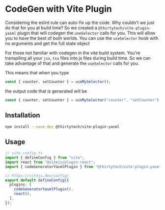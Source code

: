 # CodeGen with Vite Plugin

Considering the eslint rule can auto-fix up the code. Why couldn't we just do that for you at build time? So we created a `@thirtytech/vite-plugin-yasml` plugin
that will codegen the `useSelector` calls for you. This will allow you to have the best of both worlds. You can use the `useSelector` hook with no arguments and get the full state object

For those not familiar with codegen in the vite build system. You're transpiling all your `jsx`, `tsx` files into js files during build time. So we can take advantage of that and
generate the `useSelector` calls for you.

This means that when you type

```typescript copy
const { counter, setCounter } = useMySelector();
```

the output code that is generated will be

```typescript copy
const { counter, setCounter } = useMySelector("counter", "setCounter");
```

## Installation

```bash copy
npm install --save-dev @thirtytech/vite-plugin-yasml
```

## Usage

```typescript copy
// vite.config.ts
import { defineConfig } from "vite";
import react from "@vitejs/plugin-react";
import { codeGeneratorYasmlPlugin } from "@thirtytech/vite-plugin-yasml";

// https://vitejs.dev/config/
export default defineConfig({
  plugins: [
    codeGeneratorYasmlPlugin(),
    react(),
  ],
});
```